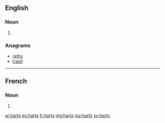 ==English==

===Noun===
{{head|en|plural}}

# {{plural of|hart|lang=en}}

===Anagrams===
* [[raths#English|raths]]
* [[trash#English|trash]]

----

==French==

===Noun===
{{head|fr|plural}}

# {{plural of|hart|lang=fr}}

[[ar:harts]]
[[eo:harts]]
[[fr:harts]]
[[mg:harts]]
[[my:harts]]
[[sv:harts]]
